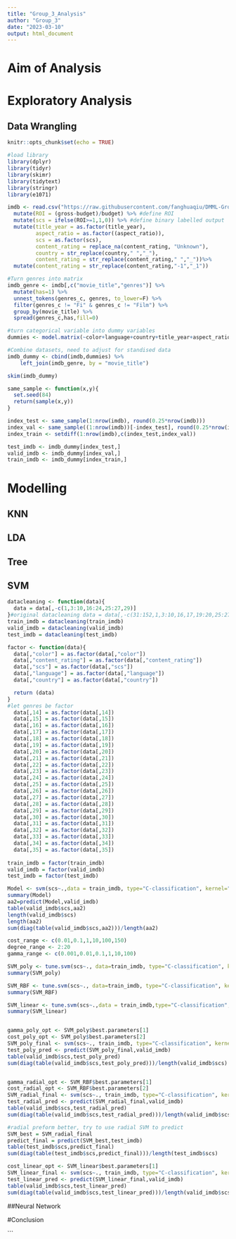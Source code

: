 ```yaml
---
title: "Group_3_Analysis"
author: "Group_3"
date: "2023-03-10"
output: html_document
---
```

# Aim of Analysis

# Exploratory Analysis

## Data Wrangling
```r
knitr::opts_chunk$set(echo = TRUE)

#load library
library(dplyr)
library(tidyr)
library(skimr)
library(tidytext)
library(stringr)
library(e1071)
```

```r
imdb <- read.csv("https://raw.githubusercontent.com/fanghuaqiu/DMML-Group-3/main/group_3.csv",na.strings = "") %>%
  mutate(ROI = (gross-budget)/budget) %>% #define ROI
  mutate(scs = ifelse(ROI>=1,1,0)) %>% #define binary labelled output
  mutate(title_year = as.factor(title_year),
         aspect_ratio = as.factor((aspect_ratio)),
         scs = as.factor(scs),
         content_rating = replace_na(content_rating, "Unknown"),
         country = str_replace(country," ","_"),
         content_rating = str_replace(content_rating," ","_"))%>%
  mutate(content_rating = str_replace(content_rating,"-1","_1"))
```


```r
#Turn genres into matrix
imdb_genre <- imdb[,c("movie_title","genres")] %>%
  mutate(has=1) %>%
  unnest_tokens(genres_c, genres, to_lower=F) %>%
  filter(genres_c != "Fi" & genres_c != "Film") %>%
  group_by(movie_title) %>%
  spread(genres_c,has,fill=0)

#turn categorical variable into dummy variables
dummies <- model.matrix(~color+language+country+title_year+aspect_ratio+content_rating,data=imdb)[,-1]

#Combine datasets, need to adjust for standised data
imdb_dummy <- cbind(imdb,dummies) %>%
    left_join(imdb_genre, by = "movie_title")

skim(imdb_dummy)
```


```r
same_sample <- function(x,y){
  set.seed(84)
  return(sample(x,y))
}

index_test <- same_sample(1:nrow(imdb), round(0.25*nrow(imdb)))
index_val <- same_sample((1:nrow(imdb))[-index_test], round(0.25*nrow(imdb)))
index_train <- setdiff(1:nrow(imdb),c(index_test,index_val))

test_imdb <- imdb_dummy[index_test,]
valid_imdb <- imdb_dummy[index_val,]
train_imdb <- imdb_dummy[index_train,]
```

# Modelling

## KNN

## LDA

## Tree

## SVM
```r
datacleaning <- function(data){
  data = data[,-c(1,3:10,16:24,25:27,29)]
}#original datacleaning data = data[,-c(31:152,1,3:10,16,17,19:20,25:27,29,168)], treat all the factor as dummies variable.
train_imdb = datacleaning(train_imdb)
valid_imdb = datacleaning(valid_imdb)
test_imdb = datacleaning(test_imdb)

factor <- function(data){
  data[,"color"] = as.factor(data[,"color"])
  data[,"content_rating"] = as.factor(data[,"content_rating"])
  data[,"scs"] = as.factor(data[,"scs"])
  data[,"language"] = as.factor(data[,"language"])
  data[,"country"] = as.factor(data[,"country"])

  return (data)
}
#let genres be factor
  data[,14] = as.factor(data[,14])
  data[,15] = as.factor(data[,15])
  data[,16] = as.factor(data[,16])
  data[,17] = as.factor(data[,17])
  data[,18] = as.factor(data[,18])
  data[,19] = as.factor(data[,19])
  data[,20] = as.factor(data[,20])
  data[,21] = as.factor(data[,21])
  data[,22] = as.factor(data[,22])
  data[,23] = as.factor(data[,23])
  data[,24] = as.factor(data[,24])
  data[,25] = as.factor(data[,25])
  data[,26] = as.factor(data[,26])
  data[,27] = as.factor(data[,27])
  data[,28] = as.factor(data[,28])
  data[,29] = as.factor(data[,29])
  data[,30] = as.factor(data[,30])
  data[,31] = as.factor(data[,31])
  data[,32] = as.factor(data[,32])
  data[,33] = as.factor(data[,33])
  data[,34] = as.factor(data[,34])
  data[,35] = as.factor(data[,35])
  
train_imdb = factor(train_imdb)
valid_imdb = factor(valid_imdb)
test_imdb = factor(test_imdb)

```

```r
Model <- svm(scs~.,data = train_imdb, type="C-classification", kernel="linear",cost = 0.1)
summary(Model)
aa2=predict(Model,valid_imdb)
table(valid_imdb$scs,aa2)
length(valid_imdb$scs)
length(aa2)
sum(diag(table(valid_imdb$scs,aa2)))/length(aa2)

cost_range <- c(0.01,0.1,1,10,100,150)
degree_range <- 2:20
gamma_range <- c(0.001,0.01,0.1,1,10,100)

SVM_poly <- tune.svm(scs~., data=train_imdb, type="C-classification", kernel="polynomial", cost=cost_range, degree=degree_range)
summary(SVM_poly)

SVM_RBF <- tune.svm(scs~., data=train_imdb, type="C-classification", kernel="radial", cost=cost_range, gamma=gamma_range)
summary(SVM_RBF)

SVM_linear <- tune.svm(scs~.,data = train_imdb,type="C-classification",kernel="linear",cost = cost_range)
summary(SVM_linear)


gamma_poly_opt <- SVM_poly$best.parameters[1]
cost_poly_opt <- SVM_poly$best.parameters[2]
SVM_poly_final <- svm(scs~., train_imdb, type="C-classification", kernel="polynomial", gamma=gamma_poly_opt, cost=cost_poly_opt)
test_poly_pred <- predict(SVM_poly_final,valid_imdb)
table(valid_imdb$scs,test_poly_pred)
sum(diag(table(valid_imdb$scs,test_poly_pred)))/length(valid_imdb$scs)


gamma_radial_opt <- SVM_RBF$best.parameters[1]
cost_radial_opt <- SVM_RBF$best.parameters[2]
SVM_radial_final <- svm(scs~., train_imdb, type="C-classification", kernel="radial", gamma=gamma_radial_opt, cost=cost_radial_opt)
test_radial_pred <- predict(SVM_radial_final,valid_imdb)
table(valid_imdb$scs,test_radial_pred)
sum(diag(table(valid_imdb$scs,test_radial_pred)))/length(valid_imdb$scs)

#radial preform better, try to use radial SVM to predict
SVM_best = SVM_radial_final
predict_final = predict(SVM_best,test_imdb)
table(test_imdb$scs,predict_final)
sum(diag(table(test_imdb$scs,predict_final)))/length(test_imdb$scs)

cost_linear_opt <- SVM_linear$best.parameters[1]
SVM_linear_final <- svm(scs~., train_imdb, type="C-classification", kernel="linear",cost=cost_linear_opt)
test_linear_pred <- predict(SVM_linear_final,valid_imdb)
table(valid_imdb$scs,test_linear_pred)
sum(diag(table(valid_imdb$scs,test_linear_pred)))/length(valid_imdb$scs)


```

##Neural Network

#Conclusion

```


